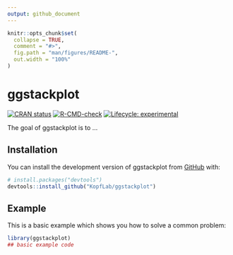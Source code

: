 ```yaml
---
output: github_document
---
```


<!-- README.md is generated from README.Rmd. Please edit that file -->

```r
knitr::opts_chunk$set(
  collapse = TRUE,
  comment = "#>",
  fig.path = "man/figures/README-",
  out.width = "100%"
)
```

# ggstackplot

<!-- badges: start -->
[![CRAN status](https://www.r-pkg.org/badges/version/ggstackplot)](https://CRAN.R-project.org/package=ggstackplot)
[![R-CMD-check](https://github.com/KopfLab/ggstackplot/actions/workflows/R-CMD-check.yaml/badge.svg)](https://github.com/KopfLab/ggstackplot/actions/workflows/R-CMD-check.yaml)
[![Lifecycle: experimental](https://img.shields.io/badge/lifecycle-experimental-orange.svg)](https://lifecycle.r-lib.org/articles/stages.html#experimental)
<!-- badges: end -->

The goal of ggstackplot is to ...

## Installation

You can install the development version of ggstackplot from [GitHub](https://github.com/) with:

``` r
# install.packages("devtools")
devtools::install_github("KopfLab/ggstackplot")
```

## Example

This is a basic example which shows you how to solve a common problem:

```r
library(ggstackplot)
## basic example code
```

